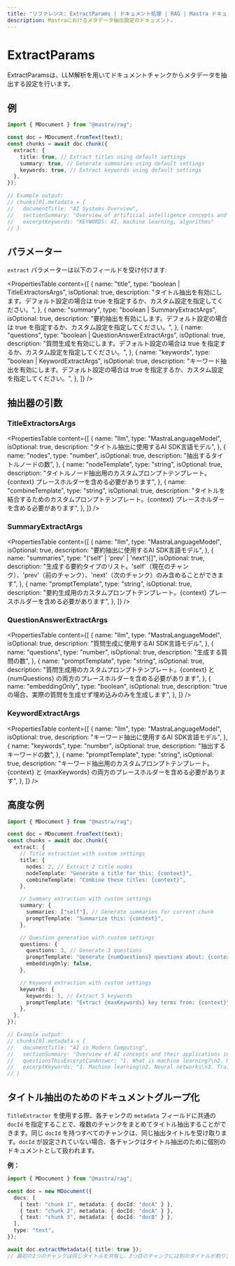 ```yaml
---
title: "リファレンス: ExtractParams | ドキュメント処理 | RAG | Mastra ドキュメント"
description: Mastraにおけるメタデータ抽出設定のドキュメント。
---
```




# ExtractParams

ExtractParamsは、LLM解析を用いてドキュメントチャンクからメタデータを抽出する設定を行います。



## 例

```typescript showLineNumbers copy
import { MDocument } from "@mastra/rag";

const doc = MDocument.fromText(text);
const chunks = await doc.chunk({
  extract: {
    title: true, // Extract titles using default settings
    summary: true, // Generate summaries using default settings
    keywords: true, // Extract keywords using default settings
  },
});

// Example output:
// chunks[0].metadata = {
//   documentTitle: "AI Systems Overview",
//   sectionSummary: "Overview of artificial intelligence concepts and applications",
//   excerptKeywords: "KEYWORDS: AI, machine learning, algorithms"
// }
```



## パラメーター

`extract` パラメーターは以下のフィールドを受け付けます:

<PropertiesTable
  content={[
    {
      name: "title",
      type: "boolean | TitleExtractorsArgs",
      isOptional: true,
      description:
        "タイトル抽出を有効にします。デフォルト設定の場合は true を指定するか、カスタム設定を指定してください。",
    },
    {
      name: "summary",
      type: "boolean | SummaryExtractArgs",
      isOptional: true,
      description:
        "要約抽出を有効にします。デフォルト設定の場合は true を指定するか、カスタム設定を指定してください。",
    },
    {
      name: "questions",
      type: "boolean | QuestionAnswerExtractArgs",
      isOptional: true,
      description:
        "質問生成を有効にします。デフォルト設定の場合は true を指定するか、カスタム設定を指定してください。",
    },
    {
      name: "keywords",
      type: "boolean | KeywordExtractArgs",
      isOptional: true,
      description:
        "キーワード抽出を有効にします。デフォルト設定の場合は true を指定するか、カスタム設定を指定してください。",
    },
  ]}
/>



## 抽出器の引数

### TitleExtractorsArgs

<PropertiesTable
  content={[
    {
      name: "llm",
      type: "MastraLanguageModel",
      isOptional: true,
      description: "タイトル抽出に使用するAI SDK言語モデル",
    },
    {
      name: "nodes",
      type: "number",
      isOptional: true,
      description: "抽出するタイトルノードの数",
    },
    {
      name: "nodeTemplate",
      type: "string",
      isOptional: true,
      description:
        "タイトルノード抽出用のカスタムプロンプトテンプレート。{context} プレースホルダーを含める必要があります",
    },
    {
      name: "combineTemplate",
      type: "string",
      isOptional: true,
      description:
        "タイトルを結合するためのカスタムプロンプトテンプレート。{context} プレースホルダーを含める必要があります",
    },
  ]}
/>

### SummaryExtractArgs

<PropertiesTable
  content={[
    {
      name: "llm",
      type: "MastraLanguageModel",
      isOptional: true,
      description: "要約抽出に使用するAI SDK言語モデル",
    },
    {
      name: "summaries",
      type: "('self' | 'prev' | 'next')[]",
      isOptional: true,
      description:
        "生成する要約タイプのリスト。'self'（現在のチャンク）、'prev'（前のチャンク）、'next'（次のチャンク）のみ含めることができます",
    },
    {
      name: "promptTemplate",
      type: "string",
      isOptional: true,
      description:
        "要約生成用のカスタムプロンプトテンプレート。{context} プレースホルダーを含める必要があります",
    },
  ]}
/>

### QuestionAnswerExtractArgs

<PropertiesTable
  content={[
    {
      name: "llm",
      type: "MastraLanguageModel",
      isOptional: true,
      description: "質問生成に使用するAI SDK言語モデル",
    },
    {
      name: "questions",
      type: "number",
      isOptional: true,
      description: "生成する質問の数",
    },
    {
      name: "promptTemplate",
      type: "string",
      isOptional: true,
      description:
        "質問生成用のカスタムプロンプトテンプレート。{context} と {numQuestions} の両方のプレースホルダーを含める必要があります",
    },
    {
      name: "embeddingOnly",
      type: "boolean",
      isOptional: true,
      description: "trueの場合、実際の質問を生成せず埋め込みのみを生成します",
    },
  ]}
/>

### KeywordExtractArgs

<PropertiesTable
  content={[
    {
      name: "llm",
      type: "MastraLanguageModel",
      isOptional: true,
      description: "キーワード抽出に使用するAI SDK言語モデル",
    },
    {
      name: "keywords",
      type: "number",
      isOptional: true,
      description: "抽出するキーワードの数",
    },
    {
      name: "promptTemplate",
      type: "string",
      isOptional: true,
      description:
        "キーワード抽出用のカスタムプロンプトテンプレート。{context} と {maxKeywords} の両方のプレースホルダーを含める必要があります",
    },
  ]}
/>



## 高度な例

```typescript showLineNumbers copy
import { MDocument } from "@mastra/rag";

const doc = MDocument.fromText(text);
const chunks = await doc.chunk({
  extract: {
    // Title extraction with custom settings
    title: {
      nodes: 2, // Extract 2 title nodes
      nodeTemplate: "Generate a title for this: {context}",
      combineTemplate: "Combine these titles: {context}",
    },

    // Summary extraction with custom settings
    summary: {
      summaries: ["self"], // Generate summaries for current chunk
      promptTemplate: "Summarize this: {context}",
    },

    // Question generation with custom settings
    questions: {
      questions: 3, // Generate 3 questions
      promptTemplate: "Generate {numQuestions} questions about: {context}",
      embeddingOnly: false,
    },

    // Keyword extraction with custom settings
    keywords: {
      keywords: 5, // Extract 5 keywords
      promptTemplate: "Extract {maxKeywords} key terms from: {context}",
    },
  },
});

// Example output:
// chunks[0].metadata = {
//   documentTitle: "AI in Modern Computing",
//   sectionSummary: "Overview of AI concepts and their applications in computing",
//   questionsThisExcerptCanAnswer: "1. What is machine learning?\n2. How do neural networks work?",
//   excerptKeywords: "1. Machine learning\n2. Neural networks\n3. Training data"
// }
```



## タイトル抽出のためのドキュメントグループ化

`TitleExtractor` を使用する際、各チャンクの `metadata` フィールドに共通の `docId` を指定することで、複数のチャンクをまとめてタイトル抽出することができます。同じ `docId` を持つすべてのチャンクは、同じ抽出タイトルを受け取ります。`docId` が設定されていない場合、各チャンクはタイトル抽出のために個別のドキュメントとして扱われます。

**例：**

```ts
import { MDocument } from "@mastra/rag";

const doc = new MDocument({
  docs: [
    { text: "chunk 1", metadata: { docId: "docA" } },
    { text: "chunk 2", metadata: { docId: "docA" } },
    { text: "chunk 3", metadata: { docId: "docB" } },
  ],
  type: "text",
});

await doc.extractMetadata({ title: true });
// 最初の2つのチャンクは同じタイトルを共有し、3つ目のチャンクには別のタイトルが割り当てられます。
```
